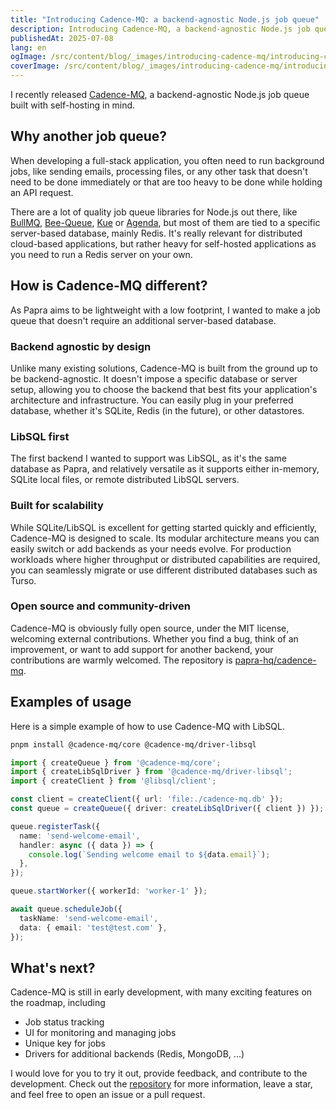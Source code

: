 ```yaml
---
title: "Introducing Cadence-MQ: a backend-agnostic Node.js job queue"
description: Introducing Cadence-MQ, a backend-agnostic Node.js job queue built for self-hosted applications and high-performance workloads.
publishedAt: 2025-07-08
lang: en
ogImage: /src/content/blog/_images/introducing-cadence-mq/introducing-cadence-mq.og.png
coverImage: /src/content/blog/_images/introducing-cadence-mq/introducing-cadence-mq.preview.png
---
```


I recently released [Cadence-MQ](https://github.com/papra-hq/cadence-mq), a backend-agnostic Node.js job queue built with self-hosting in mind.

## Why another job queue?

When developing a full-stack application, you often need to run background jobs, like sending emails, processing files, or any other task that doesn't need to be done immediately or that are too heavy to be done while holding an API request.

There are a lot of quality job queue libraries for Node.js out there, like [BullMQ](https://github.com/taskforcesh/bullmq), [Bee-Queue](https://github.com/bee-queue/bee-queue), [Kue](https://github.com/Automattic/kue) or [Agenda](https://github.com/agenda/agenda), but most of them are tied to a specific server-based database, mainly Redis. It's really relevant for distributed cloud-based applications, but rather heavy for self-hosted applications as you need to run a Redis server on your own.

## How is Cadence-MQ different?

As Papra aims to be lightweight with a low footprint, I wanted to make a job queue that doesn't require an additional server-based database.

### Backend agnostic by design

Unlike many existing solutions, Cadence-MQ is built from the ground up to be backend-agnostic. It doesn't impose a specific database or server setup, allowing you to choose the backend that best fits your application's architecture and infrastructure. You can easily plug in your preferred database, whether it's SQLite, Redis (in the future), or other datastores.

### LibSQL first

The first backend I wanted to support was LibSQL, as it's the same database as Papra, and relatively versatile as it supports either in-memory, SQLite local files, or remote distributed LibSQL servers.

### Built for scalability

While SQLite/LibSQL is excellent for getting started quickly and efficiently, Cadence-MQ is designed to scale. Its modular architecture means you can easily switch or add backends as your needs evolve. For production workloads where higher throughput or distributed capabilities are required, you can seamlessly migrate or use different distributed databases such as Turso.

### Open source and community-driven

Cadence-MQ is obviously fully open source, under the MIT license, welcoming external contributions. Whether you find a bug, think of an improvement, or want to add support for another backend, your contributions are warmly welcomed. The repository is [papra-hq/cadence-mq](https://github.com/papra-hq/cadence-mq).

## Examples of usage

Here is a simple example of how to use Cadence-MQ with LibSQL.

```bash
pnpm install @cadence-mq/core @cadence-mq/driver-libsql
```

```typescript
import { createQueue } from '@cadence-mq/core';
import { createLibSqlDriver } from '@cadence-mq/driver-libsql';
import { createClient } from '@libsql/client';

const client = createClient({ url: 'file:./cadence-mq.db' });
const queue = createQueue({ driver: createLibSqlDriver({ client }) });

queue.registerTask({
  name: 'send-welcome-email',
  handler: async ({ data }) => {
    console.log(`Sending welcome email to ${data.email}`);
  },
});

queue.startWorker({ workerId: 'worker-1' });

await queue.scheduleJob({
  taskName: 'send-welcome-email',
  data: { email: 'test@test.com' },
});
```

## What's next?

Cadence-MQ is still in early development, with many exciting features on the roadmap, including 
- Job status tracking
- UI for monitoring and managing jobs
- Unique key for jobs
- Drivers for additional backends (Redis, MongoDB, ...)

I would love for you to try it out, provide feedback, and contribute to the development. Check out the [repository](https://github.com/papra-hq/cadence-mq) for more information, leave a star, and feel free to open an issue or a pull request.